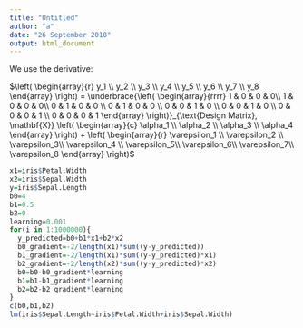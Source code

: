 ---
title: "Untitled"
author: "a"
date: "26 September 2018"
output: html_document
---

We use the derivative:

$\left( \begin{array}{r} y_1 \\ y_2 \\ y_3 \\ y_4 \\ y_5 \\ y_6 \\ y_7 \\ y_8 \end{array} \right) = \underbrace{\left( \begin{array}{rrrr} 1 & 0 & 0 & 0\\ 1 & 0 & 0 & 0\\ 0 & 1 & 0 & 0 \\ 0 & 1 & 0 & 0 \\ 0 & 0 & 1 & 0 \\ 0 & 0 & 1 & 0 \\ 0 & 0 & 0 & 1 \\ 0 & 0 & 0 & 1 \end{array} \right)}_{\text{Design Matrix}, \mathbf{X}} \left( \begin{array}{c} \alpha_1 \\ \alpha_2 \\ \alpha_3 \\ \alpha_4 \end{array} \right) + \left( \begin{array}{r} \varepsilon_1 \\ \varepsilon_2 \\ \varepsilon_3\\ \varepsilon_4 \\ \varepsilon_5\\ \varepsilon_6\\ \varepsilon_7\\ \varepsilon_8 \end{array} \right)$

```{r}
x1=iris$Petal.Width
x2=iris$Sepal.Width
y=iris$Sepal.Length
b0=4
b1=0.5
b2=0
learning=0.001
for(i in 1:1000000){
  y_predicted=b0+b1*x1+b2*x2
  b0_gradient=-2/length(x1)*sum((y-y_predicted))
  b1_gradient=-2/length(x1)*sum((y-y_predicted)*x1)
  b2_gradient=-2/length(x2)*sum((y-y_predicted)*x2)
  b0=b0-b0_gradient*learning
  b1=b1-b1_gradient*learning
  b2=b2-b2_gradient*learning
}
c(b0,b1,b2)
lm(iris$Sepal.Length~iris$Petal.Width+iris$Sepal.Width)
```

